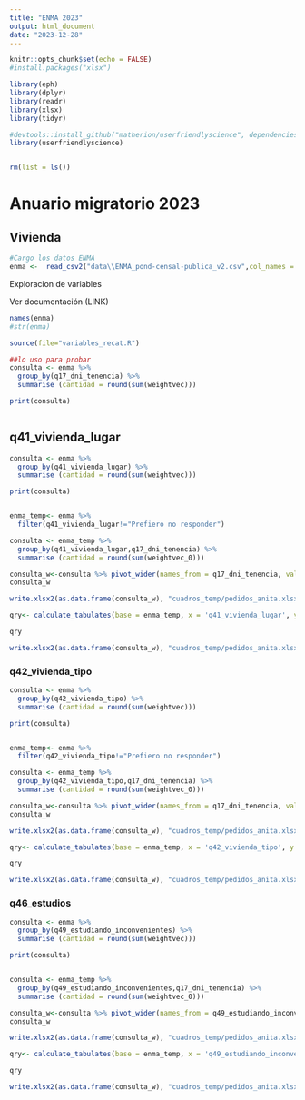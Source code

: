 ```yaml
---
title: "ENMA 2023"
output: html_document
date: "2023-12-28"
---
```


```r
knitr::opts_chunk$set(echo = FALSE)
#install.packages("xlsx")

library(eph)
library(dplyr)
library(readr)
library(xlsx)
library(tidyr)

#devtools::install_github("matherion/userfriendlyscience", dependencies=TRUE)
library(userfriendlyscience)


rm(list = ls())
```

# Anuario migratorio 2023
## Vivienda



```r

#Cargo los datos ENMA
enma <-  read_csv2("data\\ENMA_pond-censal-publica_v2.csv",col_names = TRUE,col_types = NULL)

```

Exploracion de variables

Ver documentación (LINK)

```r

names(enma)
#str(enma)

source(file="variables_recat.R") 
```



```r
##lo uso para probar
consulta <- enma %>% 
  group_by(q17_dni_tenencia) %>% 
  summarise (cantidad = round(sum(weightvec)))

print(consulta)



```

## q41_vivienda_lugar


```r

consulta <- enma %>% 
  group_by(q41_vivienda_lugar) %>% 
  summarise (cantidad = round(sum(weightvec)))

print(consulta)


enma_temp<- enma %>%
  filter(q41_vivienda_lugar!="Prefiero no responder")

consulta <- enma_temp %>% 
  group_by(q41_vivienda_lugar,q17_dni_tenencia) %>% 
  summarise (cantidad = round(sum(weightvec_0)))

consulta_w<-consulta %>% pivot_wider(names_from = q17_dni_tenencia, values_from = cantidad)
consulta_w

write.xlsx2(as.data.frame(consulta_w), "cuadros_temp/pedidos_anita.xlsx", row.names = FALSE, sheetName ="q41_abs",append = TRUE)

qry<- calculate_tabulates(base = enma_temp, x = 'q41_vivienda_lugar', y = 'q17_dni_tenencia', add.percentage ='col', add.totals = 'row',weights = 'weightvec')

qry

write.xlsx2(as.data.frame(consulta_w), "cuadros_temp/pedidos_anita.xlsx", row.names = FALSE, sheetName ="q41_frec,",append = TRUE)

```

### q42_vivienda_tipo

```r

consulta <- enma %>% 
  group_by(q42_vivienda_tipo) %>% 
  summarise (cantidad = round(sum(weightvec)))

print(consulta)


enma_temp<- enma %>%
  filter(q42_vivienda_tipo!="Prefiero no responder")

consulta <- enma_temp %>% 
  group_by(q42_vivienda_tipo,q17_dni_tenencia) %>% 
  summarise (cantidad = round(sum(weightvec_0)))

consulta_w<-consulta %>% pivot_wider(names_from = q17_dni_tenencia, values_from = cantidad)
consulta_w

write.xlsx2(as.data.frame(consulta_w), "cuadros_temp/pedidos_anita.xlsx", row.names = FALSE, sheetName ="q42_abs",append = TRUE)

qry<- calculate_tabulates(base = enma_temp, x = 'q42_vivienda_tipo', y = 'q17_dni_tenencia', add.percentage ='col', add.totals = 'row',weights = 'weightvec')

qry

write.xlsx2(as.data.frame(consulta_w), "cuadros_temp/pedidos_anita.xlsx", row.names = FALSE, sheetName ="q42_frec,",append = TRUE)

```


### q46_estudios

```r

consulta <- enma %>% 
  group_by(q49_estudiando_inconvenientes) %>% 
  summarise (cantidad = round(sum(weightvec)))

print(consulta)


consulta <- enma_temp %>% 
  group_by(q49_estudiando_inconvenientes,q17_dni_tenencia) %>% 
  summarise (cantidad = round(sum(weightvec_0)))

consulta_w<-consulta %>% pivot_wider(names_from = q49_estudiando_inconvenientes, values_from = cantidad)
consulta_w

write.xlsx2(as.data.frame(consulta_w), "cuadros_temp/pedidos_anita.xlsx", row.names = FALSE, sheetName ="q49_abs",append = TRUE)

qry<- calculate_tabulates(base = enma_temp, x = 'q49_estudiando_inconvenientes', y = 'q17_dni_tenencia', add.percentage ='col', add.totals = 'row',weights = 'weightvec')

qry

write.xlsx2(as.data.frame(consulta_w), "cuadros_temp/pedidos_anita.xlsx", row.names = FALSE, sheetName ="q49_frec,",append = TRUE)

```

